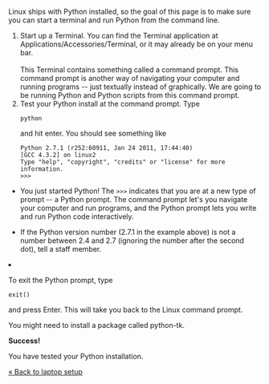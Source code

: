 Linux ships with Python installed, so the goal of this page is to make sure you can start a terminal and run Python from the command line. 

<ol>
<li>Start up a Terminal. You can find the Terminal application at Applications/Accessories/Terminal, or it may already be on your menu bar.<br />

<br />
This Terminal contains something called a command prompt. This command prompt is another way of navigating your computer and running programs -- just textually instead of graphically. We are going to be running Python and Python scripts from this command prompt.
</li>
<li>Test your Python install at the command prompt. Type

<pre>
python
</pre>

and hit enter. You should see something like
<pre>
Python 2.7.1 (r252:60911, Jan 24 2011, 17:44:40) 
[GCC 4.3.2] on linux2
Type "help", "copyright", "credits" or "license" for more information.
>>> 
</pre>
</li>

* You just started Python! The <code>>>></code> indicates that you are at a new type of prompt -- a Python prompt. The command prompt let's you navigate your computer and run programs, and the Python prompt lets you write and run Python code interactively.<br />

* If the Python version number (2.7.1 in the example above) is not a number between 2.4 and 2.7 (ignoring the number after the second dot), tell a staff member.
</li>
<li>To exit the Python prompt, type

<pre>
exit()
</pre>

and press Enter. This will take you back to the Linux command prompt.</li>
</ol>

You might need to install a package called python-tk.

'''Success!''' 

You have tested your Python installation.

[[laptop setup|&laquo; Back to laptop setup]]
